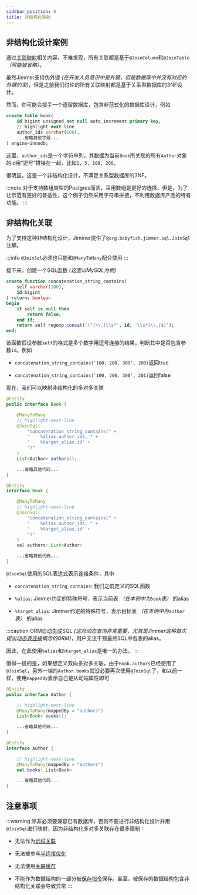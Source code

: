 ```yaml
---
sidebar_position: 8
title: 非结构化映射
---
```



## 非结构化设计案例

通过[关联映射](../base/association)相关内容，不难发现，所有关联都是基于`@JoinColumn`和`@JoinTable` *（可能被省略）*。

虽然Jimmer支持伪外键 *(在开发人员意识中是外键，但是数据库中并没有对应的外键约束)*，但是之前我们讨论的所有关联映射都是基于关系型数据库的3NF设计。

然而，你可能会接手一个遗留数据库，包含非范式化的数据库设计，例如

```sql
create table book(
    id bigint unsigned not null auto_increment primary key,
    // highlight-next-line
    author_ids varchar(100),
    ...省略其他字段...
) engine=innodb;
```

这里，`author_ids`是一个字符串列，其数据为当前`Book`所关联的所有`Author`对象的id用“逗号”拼接在一起，比如`1, 5, 100, 206`。

很明显，这是一个非结构化设计，不满足关系型数据库的3NF。

:::note
对于支持数组类型的Postgres而言，采用数组是更好的选择，但是，为了让示范有更好的普适性，这个例子仍然采用字符串拼接，不利用数据库产品的特有功能。
:::

## 非结构化关联

为了支持这种非结构化设计，Jimmer提供了`@org.babyfish.jimmer.sql.JoinSql`注解。

:::info
`@JoinSql`必须也只能和`@ManyToMany`配合使用
:::

接下来，创建一个SQL函数 *(这里以MySQL为例)*

```sql
create function concatenation_string_contains(
	self varchar(100),
	id bigint
) returns boolean
begin
	if self is null then
		return false;
	end if;
	return self regexp concat('(^|\\,)\\s*', id, '\\s*(\\,|$)');
end;
```

该函数假设参数`self`的格式是多个数字用逗号连接的结果，判断其中是否包含参数`id`。例如

-   `concatenation_string_contains('100, 200, 300', 200)`返回true

-   `concatenation_string_contains('100, 200, 300', 201)`返回false

现在，我们可以映射非结构化的多对多关联

<Tabs groupId="language">
<TabItem value="java" label="Java">

```java title="Book.java"
@Entity
public interface Book {

    @ManyToMany
    // highlight-next-line
    @JoinSql(
        "concatenation_string_contains(" +
        "    %alias.author_ids, " +
        "    %target_alias.id" +
        ")"
    )
    List<Author> authors();

    ...省略其他代码...
}
```

</TabItem>
<TabItem value="kotlin" label="Kotlin">

```java title="Book.kt"
@Entity
interface Book {

    @ManyToMany
    // highlight-next-line
    @JoinSql(
        "concatenation_string_contains(" +
        "    %alias.author_ids, " +
        "    %target_alias.id" +
        ")"
    )
    val authors: List<Author>

    ...省略其他代码...
}
```

</TabItem>
</Tabs>

`@JsonSql`使用的SQL表达式表示连接条件，其中

-   `concatenation_string_contains`: 我们之前定义的SQL函数

-   `%alias`: Jimmer约定的特殊符号，表示当前表 *（在本例中为`book`表）* 的alias

-   `%target_alias`: Jimmer约定的特殊符号，表示目标表 *（在本例中为`author`表）* 的alias

:::caution
ORM自动生成SQL *(这对动态查询非常重要，尤其是Jimmer这种首次提出[动态表连接](../../query/dynamic-join)概念的ORM)*，用户无法干预最终SQL中各表的alias。

因此，在此使用`%alias`和`%target_alias`是唯一的办法。
:::

值得一提的是，如果想定义双向多对多关联，由于`Book.authors`已经使用了`@JoinSql`，另外一端的`Author.books`就没必要再次使用`@JoinSql`了，和以前一样，使用`mappedBy`表示自己是从动端属性即可

<Tabs groupId="language">
<TabItem value="java" label="Java">

```java title="Author.java"
@Entity
public interface Author {

    // highlight-next-line
    @ManyToMany(mappedBy = "authors")
    List<Book> books();

    ...省略其他代码...
}
```

</TabItem>
<TabItem value="kotlin" label="Kotlin">

```kotlin title="Author.kt"
@Entity
interface Author {

    // highlight-next-line
    @ManyToMany(mappedBy = "authors")
    val books: List<Book>

    ...省略其他代码...
}
```

</TabItem>
</Tabs>

## 注意事项

:::warning
除非必须要兼容已有数据库，否则不要进行非结构化设计并用`@JoinSql`进行映射，因为非结构化多对多关联存在很多限制：

-   无法作为[远程关联](./remote)

-   无法被参与[半连接优化](../../query/dynamic-join/optimization)

-   无法使用[关联缓存](../../cache/cache-type/association)

-   不能作为数据结构的一部分被[保存指令](../../mutation/save-command)保存。甚至，被保存的数据结构包含非结构化关联会导致异常
:::